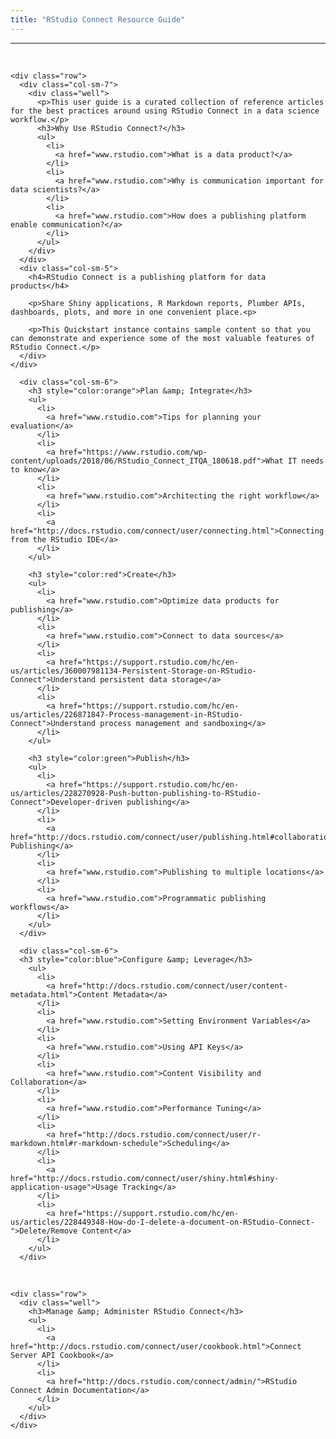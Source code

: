 ```yaml
---
title: "RStudio Connect Resource Guide"
---
```


<!--html_preserve-->
<html>
<head>
<hr><br>
</head>

<body>

  <div class="container-fluid">
    <div class="row">
      <div class="col-sm-7">
        <div class="well">
          <p>This user guide is a curated collection of reference articles for the best practices around using RStudio Connect in a data science workflow.</p>
          <h3>Why Use RStudio Connect?</h3>
          <ul>
            <li>
              <a href="www.rstudio.com">What is a data product?</a>
            </li>
            <li>
              <a href="www.rstudio.com">Why is communication important for data scientists?</a>
            </li>
            <li>
              <a href="www.rstudio.com">How does a publishing platform enable communication?</a>
            </li>
          </ul>
        </div>
      </div>
      <div class="col-sm-5">
        <h4>RStudio Connect is a publishing platform for data products</h4>
        
        <p>Share Shiny applications, R Markdown reports, Plumber APIs, dashboards, plots, and more in one convenient place.<p>
        
        <p>This Quickstart instance contains sample content so that you can demonstrate and experience some of the most valuable features of RStudio Connect.</p>
      </div>
    </div>
  </div>

<div class="container-fluid">
  <div class="row">
      <div class="col-sm-6">
        <h3 style="color:orange">Plan &amp; Integrate</h3>
        <ul>
          <li>
            <a href="www.rstudio.com">Tips for planning your evaluation</a>
          </li>
          <li>
            <a href="https://www.rstudio.com/wp-content/uploads/2018/06/RStudio_Connect_ITQA_180618.pdf">What IT needs to know</a>
          </li>
          <li>
            <a href="www.rstudio.com">Architecting the right workflow</a>
          </li>
          <li>
            <a href="http://docs.rstudio.com/connect/user/connecting.html">Connecting from the RStudio IDE</a>
          </li>
        </ul>
        
        <h3 style="color:red">Create</h3>
        <ul>
          <li>
            <a href="www.rstudio.com">Optimize data products for publishing</a>
          </li>
          <li>
            <a href="www.rstudio.com">Connect to data sources</a>
          </li>
          <li>
            <a href="https://support.rstudio.com/hc/en-us/articles/360007981134-Persistent-Storage-on-RStudio-Connect">Understand persistent data storage</a>
          </li>
          <li>
            <a href="https://support.rstudio.com/hc/en-us/articles/226871847-Process-management-in-RStudio-Connect">Understand process management and sandboxing</a>
          </li>
        </ul>
        
        <h3 style="color:green">Publish</h3>
        <ul>
          <li>
            <a href="https://support.rstudio.com/hc/en-us/articles/228270928-Push-button-publishing-to-RStudio-Connect">Developer-driven publishing</a>
          </li>
          <li>
            <a href="http://docs.rstudio.com/connect/user/publishing.html#collaboration">Collaborative Publishing</a>
          </li>
          <li>
            <a href="www.rstudio.com">Publishing to multiple locations</a>
          </li>
          <li>
            <a href="www.rstudio.com">Programmatic publishing workflows</a>
          </li>
        </ul>
      </div>
      
      <div class="col-sm-6">
      <h3 style="color:blue">Configure &amp; Leverage</h3>
        <ul>
          <li>
            <a href="http://docs.rstudio.com/connect/user/content-metadata.html">Content Metadata</a>
          </li>
          <li>
            <a href="www.rstudio.com">Setting Environment Variables</a>
          </li>
          <li>
            <a href="www.rstudio.com">Using API Keys</a>
          </li>
          <li>
            <a href="www.rstudio.com">Content Visibility and Collaboration</a>
          </li>
          <li>
            <a href="www.rstudio.com">Performance Tuning</a>
          </li>
          <li>
            <a href="http://docs.rstudio.com/connect/user/r-markdown.html#r-markdown-schedule">Scheduling</a>
          </li>
          <li>
            <a href="http://docs.rstudio.com/connect/user/shiny.html#shiny-application-usage">Usage Tracking</a>
          </li>
          <li>
            <a href="https://support.rstudio.com/hc/en-us/articles/228449348-How-do-I-delete-a-document-on-RStudio-Connect-">Delete/Remove Content</a>
          </li>
        </ul>
      </div>
  </div>
  
  <br>
  
    <div class="row">
      <div class="well">
        <h3>Manage &amp; Administer RStudio Connect</h3>
        <ul>
          <li>
            <a href="http://docs.rstudio.com/connect/user/cookbook.html">Connect Server API Cookbook</a>
          </li>
          <li>
            <a href="http://docs.rstudio.com/connect/admin/">RStudio Connect Admin Documentation</a>
          </li>
        </ul>
      </div>
    </div>
  </div>
  
</body></html>
<!--/html_preserve-->